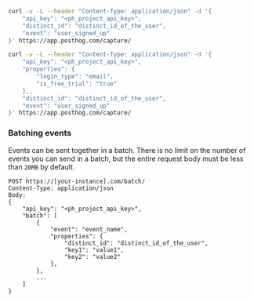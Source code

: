 
<Intro />

```bash
curl -v -L --header "Content-Type: application/json" -d '{
    "api_key": "<ph_project_api_key>",
    "distinct_id": "distinct_id_of_the_user",
    "event": "user_signed_up"
}' https://app.posthog.com/capture/
```

<NamingTip />

<SettingProperties />

```bash
curl -v -L --header "Content-Type: application/json" -d '{
    "api_key": "<ph_project_api_key>",
    "properties": {
        "login_type": "email",
        "is_free_trial": "true"
    },,
    "distinct_id": "distinct_id_of_the_user",
    "event": "user_signed_up"
}' https://app.posthog.com/capture/
```

### Batching events

Events can be sent together in a batch. There is no limit on the number of events you can send in a batch, but the entire request body must be less than `20MB` by default.

```shell label=Batch
POST https://[your-instance].com/batch/
Content-Type: application/json
Body:
{
    "api_key": "<ph_project_api_key>",
    "batch": [
        {
            "event": "event_name",
            "properties": {
                "distinct_id": "distinct_id_of_the_user",
                "key1": "value1",
                "key2": "value2"
            },
        },
        ...
    ]
}
```
